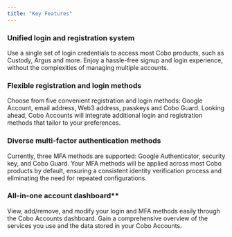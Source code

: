 ```yaml
---
title: "Key Features"
---
```

### Unified login and registration system
Use a single set of login credentials to access most Cobo products, such as Custody, Argus and more. Enjoy a hassle-free signup and login experience, without the complexities of managing multiple accounts.

### Flexible registration and login methods
Choose from five convenient registration and login methods: Google Account, email address, Web3 address, passkeys and Cobo Guard. Looking ahead, Cobo Accounts will integrate additional login and registration methods that tailor to your preferences.

### Diverse multi-factor authentication methods
Currently, three MFA methods are supported: Google Authenticator, security key, and Cobo Guard. Your MFA methods will be applied across most Cobo products by default, ensuring a consistent identity verification process and eliminating the need for repeated configurations.

### All-in-one account dashboard**
View, add/remove, and modify your login and MFA methods easily through the Cobo Accounts dashboard. Gain a comprehensive overview of the services you use and the data stored in your Cobo Accounts.
